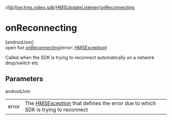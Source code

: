 //[lib](../../../index)/[live.hms.video.sdk](../index)/[HMSUpdateListener](index)/[onReconnecting](on-reconnecting)

# onReconnecting

[androidJvm]\
open fun [onReconnecting](on-reconnecting)(error: [HMSException](../../live.hms.video.error/-h-m-s-exception/index))

Called when the SDK is trying to reconnect automatically on a network drop/switch etc

## Parameters

androidJvm

|       |                                                                                                                                      |
| ----- | ------------------------------------------------------------------------------------------------------------------------------------ |
| error | The [HMSException](../../live.hms.video.error/-h-m-s-exception/index) that defines the error due to which SDK is trying to reconnect |
